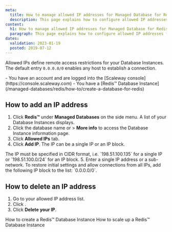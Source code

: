 ```yaml
---
meta:
  title: How to manage allowed IP addresses for Managed Database for Redis™
  description: This page explains how to configure allowed IP addresses for Managed Database for Redis™
content:
  h1: How to manage allowed IP addresses for Managed Database for Redis™
  paragraph: This page explains how to configure allowed IP addresses for Managed Database for Redis™
dates:
  validation: 2023-01-19
  posted: 2019-07-12
---
```


Allowed IPs define remote access restrictions for your Database Instances. The default entry `0.0.0.0/0` enables any host to establish a connection.

<Message type="requirement">
  - You have an account and are logged into the [Scaleway console](https://console.scaleway.com)
  - You have a [Redis™ Database Instance](/managed-databases/redis/how-to/create-a-database-for-redis)
</Message>

## How to add an IP address

1. Click **Redis™** under **Managed Databases** on the side menu. A list of your Database Instances displays.
2. Click the database name or <Icon name="more" /> > **More info** to access the Database Instance information page.
3. Click **Allowed IPs** tab. 
4. Click **Add IP**. The IP can be a single IP or an IP block.
  <Message type="note">
  The IP must be specified in CIDR format, i.e. `198.51.100.135` for a single IP or `198.51.100.0/24` for an IP block.

  </Message>
5. Enter a single IP address or a sub-network.
  <Message type="note">
  To restore initial settings and allow connections from all IPs, add the following IP block to the list: `0.0.0.0/0`.

  </Message>

## How to delete an IP address

1. Go to your allowed IP address list.
2. Click <Icon name="delete" />.
3. Click **Delete your IP**.

<Navigation title="See Also">
  <PreviousButton to="/managed-databases/redis/how-to/create-a-database-for-redis">How to create a Redis™ Database Instance</PreviousButton>
  <NextButton to="/managed-databases/redis/how-to/scale-up-a-database-for-redis">How to scale up a Redis™ Database Instance</NextButton>
</Navigation>